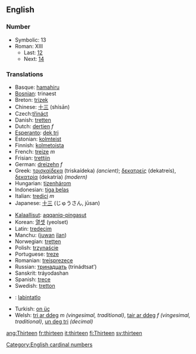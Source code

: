 ==English==
===Number===

*Symbolic: 13
*Roman: XIII
**Last: [[twelve|12]]
**Next: [[fourteen|14]]

===Translations===
{{top}}
*Basque: [[hamahiru]]
*[[Bosnian]]: trinaest
*Breton: [[trizek]]
*Chinese: [[十三]] (shísān)
*Czech:[[třináct]]
*Danish: [[tretten]]
*Dutch: [[dertien]] ''f''
*[[Esperanto]]: [[dek tri]]
*Estonian: [[kolmteist]]
*Finnish: [[kolmetoista]]
*French: [[treize]] ''m''
*Frisian: [[trettjin]]
*German: [[dreizehn]] ''f''
*Greek: [[τρισκαίδεκα]] (triskaídeka) ''(ancient)''; [[δεκατρείς]] (dekatreís), [[δεκατρία]] (dekatría) ''(modern)''
*Hungarian: [[tizenhárom]]
*Indonesian: [[tiga belas]]
*Italian: [[tredici]] ''m''
*Japanese: [[十三]] (じゅうさん, jūsan)
{{mid}}
*[[Kalaallisut]]: [[aqqaniq-pingasut]]
*Korean: [[열셋]] (yeolset)
*Latin: [[tredecim]]
*Manchu: ([[juwan]] [[ilan]])
*Norwegian: [[tretten]]
*Polish: [[trzynaście]]
*Portuguese: [[treze]]
*Romanian: [[treisprezece]]
*Russian: [[тринадцать]] (trinádtsat’)
*Sanskrit: tráyodashan
*Spanish: [[trece]]
*Swedish: [[tretton]]
*{{tl}}: [[labintatlo]]
*Turkish: [[on üç]]
*Welsh: [[tri ar ddeg]] ''m (vingesimal, traditional)'', [[tair ar ddeg]] ''f (vingesimal, traditional)'', [[un deg tri]] ''(decimal)''
{{bottom}}

[[Category:English cardinal numbers]]

[[ang:Thirteen]]
[[fr:thirteen]]
[[it:thirteen]]
[[fi:Thirteen]]
[[sv:thirteen]]